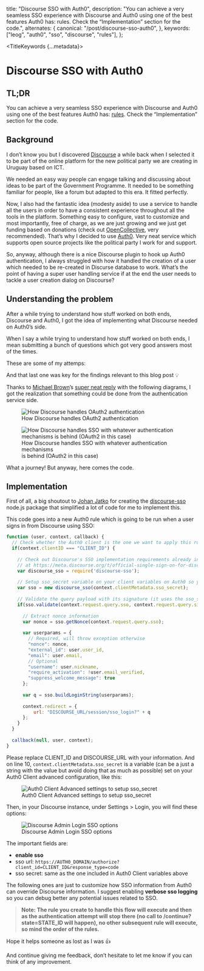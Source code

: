 
  title: "Discourse SSO with Auth0",
  description: "You can achieve a very seamless SSO experience with Discourse and Auth0 using one of the best features Auth0 has: rules. Check the “Implementation” section for the code.",
  alternates: {
    canonical: "/post/discourse-sso-auth0",
  },
  keywords: ["leog", "auth0", "sso", "discourse", "rules"],
};

<TitleKeywords {...metadata}>
  # Discourse SSO with Auth0
</TitleKeywords>
<AnimatedName />

## TL;DR

You can achieve a very seamless SSO experience with Discourse and Auth0 using one of the best features Auth0 has: [rules](https://auth0.com/docs/rules/current). Check the “Implementation” section for the code.

## Background

I don’t know you but I discovered [Discourse](https://discourse.org) a while back when I selected it to be part of the online platform for the new political party we are creating in Uruguay based on ICT.

We needed an easy way people can engage talking and discussing about ideas to be part of the Government Programme. It needed to be something familiar for people, like a forum but adapted to this era. It fitted perfectly.

Now, I also had the fantastic idea (modesty aside) to use a service to handle all the users in order to have a consistent experience throughout all the tools in the platform. Something easy to configure, vast to customize and most importantly, free of charge, as we are just growing and we just get funding based on donations (check out [OpenCollective](https://opencollective.com), very recommended). That’s why I decided to use [Auth0](https://auth0.com). Very neat service which supports open source projects like the political party I work for and support.

So, anyway, although there is a nice Discourse plugin to hook up Auth0 authentication, I always struggled with how it handled the creation of a user which needed to be re-created in Discurse database to work. What’s the point of having a super user handling service if at the end the user needs to tackle a user creation dialog on Discourse?

## Understanding the problem

After a while trying to understand how stuff worked on both ends, Discourse and Auth0, I got the idea of implementing what Discourse needed on Auth0’s side.

When I say a while trying to understand how stuff worked on both ends, I mean submitting a bunch of questions which got very good answers most of the times.

These are some of my attemps:

<LinkPreview
  url="https://meta.discourse.org/t/official-single-sign-on-for-discourse-sso/13045/345?u=leog"
/>

<LinkPreview url="https://github.com/auth0/discourse-plugin/issues/20?ref=leog.me" />

<LinkPreview url="https://meta.discourse.org/t/sso-vs-oauth2-difference/76543/3?u=leog&ref=leog.me" />

And that last one was key for the findings relevant to this blog post 💡


Thanks to [Michael Brown](https://medium.com/u/427713c39142)’s [super neat reply](https://meta.discourse.org/t/login-to-discourse-with-custom-oauth2-provider/14717/22?u=leog) with the following diagrams, I got the realization that something could be done from the authentication service side.
<figure className="flex flex-col items-center text-center">
  <Image src={diagram1} className="object-cover" alt="How Discourse handles OAuth2 authentication" />
  <figcaption className="text-sm">How Discourse handles OAuth2 authentication</figcaption>
</figure>
<figure className="flex flex-col items-center text-center">
  <Image src={diagram2} className="object-cover" alt="How Discourse handles SSO with whatever authentication mechanisms is behind (OAuth2 in this case)" />
  <figcaption className="text-sm">How Discourse handles SSO with whatever authentication mechanisms<br/> is behind (OAuth2 in this case)</figcaption>
</figure>

What a journey! But anyway, here comes the code.

## Implementation

First of all, a big shoutout to [Johan Jatko](https://twitter.com/ArmedGuy) for creating the [discourse-sso](https://www.npmjs.com/package/discourse-sso) node.js package that simplified a lot of code for me to implement this.

This code goes into a new Auth0 rule which is going to be run when a user signs in from Discourse using SSO:

```js
function (user, context, callback) {
  // Check whether the Auth0 client is the one we want to apply this rule to
  if(context.clientID === "CLIENT_ID") {
    
    // Check out Discourse's SSO implementation requirements already in discourse-sso package
    // at https://meta.discourse.org/t/official-single-sign-on-for-discourse-sso/13045#heading--implement
    var discourse_sso = require('discourse-sso');
    
    // Setup sso_secret variable on your client variables on Auth0 so you don't need to have it inline in your code
    var sso = new discourse_sso(context.clientMetadata.sso_secret);
    
    // Validate the query payload with its signature (it uses the sso_secret passed to the discourse_sso instance)
    if(sso.validate(context.request.query.sso, context.request.query.sig)) {
      
      // Extract nonce information 
      var nonce = sso.getNonce(context.request.query.sso);
      
      var userparams = {
        // Required, will throw exception otherwise 
        "nonce": nonce,
        "external_id": user.user_id,
        "email": user.email,
        // Optional
        "username": user.nickname,
        "require_activation": !user.email_verified,
        "suppress_welcome_message": true
      };
    
      var q = sso.buildLoginString(userparams);
    
      context.redirect = {
          url: "DISCOURSE_URL/session/sso_login?" + q
      };
    }
  }
  
  callback(null, user, context);
}
```

Please replace CLIENT_ID and DISCOURSE_URL with your information. And on line 10, `context.clientMetadata.sso_secret` is a variable (can be a just a string with the value but avoid doing that as much as possible) set on your Auth0 Client advanced configuration, like this:

<figure className="flex flex-col justify-center text-center">
  <Image src={auth0Settings} alt="Auth0 Client Advanced settings to setup sso_secret" />
  <figcaption>Auth0 Client Advanced settings to setup sso_secret</figcaption>
</figure>

Then, in your Discourse instance, under Settings > Login, you will find these options:

<figure className="flex flex-col justify-center text-center">
  <Image src={discourseSettings} alt="Discourse Admin Login SSO options" />
  <figcaption>Discourse Admin Login SSO options</figcaption>
</figure>

The important fields are:
 - **enable sso**
 - sso url: `https://AUTH0_DOMAIN/authorize?client_id=CLIENT_ID&response_type=code`
 - sso secret: same as the one included in Auth0 Client variables above

The following ones are just to customize how SSO information from Auth0 can override Discourse information. I suggest enabling **verbose sso logging** so you can debug better any potential issues related to SSO.

> **Note: The rule you create to handle this flow will execute and then as the authentication attempt will stop there (no call to /continue?state=STATE_ID will happen), no other subsequent rule will execute, so mind the order of the rules.**

Hope it helps someone as lost as I was 👍

And continue giving me feedback, don’t hesitate to let me know if you can think of any improvement.